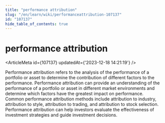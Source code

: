 ```yaml
---
title: "performance attribution"
slug: "/en/learn/wiki/performanceattribution-107137"
id: "107137"
hide_table_of_contents: true
---
```



# performance attribution

<ArticleMeta id={107137} updatedAt={'2023-12-18 14:21:19'} />
<div className='border-solid border-b border-t-0 my-4 border-[var(--ifm-color-gray-300)]' />

Performance attribution refers to the analysis of the performance of a portfolio or asset to determine the contribution of different factors to the performance. Performance attribution can provide an understanding of the performance of a portfolio or asset in different market environments and determine which factors have the greatest impact on performance. Common performance attribution methods include attribution to industry, attribution to style, attribution to trading, and attribution to stock selection. Performance attribution can help investors evaluate the effectiveness of investment strategies and guide investment decisions.
